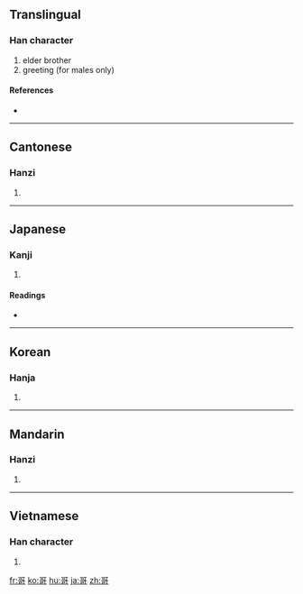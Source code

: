 ==Translingual==

===Han character===
{{Han char|rn=30|rad=口|as=07|sn=10|four=1062<sub>1</sub>|canj=一口弓口 (MRNR)|ids=⿱[[可]][[可]]}}

# elder brother
# greeting (for males only)

====References====
* {{Han ref|kx=0190.080|dkj=03641|dj=0409.250|hdz=10624.190|uh=54E5|ud=21733|bh=ADF4|bd=44532}}

----

==Cantonese==

===Hanzi===
{{yue-hanzi|jyut=|y=go1}}

# {{defn|Cantonese|sort=口07}}

----

==Japanese==

===Kanji===
{{ja-kanji|grade=|rs=口07}}

# {{defn|Japanese}}

====Readings====
* {{ja-readings|on=[[か]] (ka)|kun=[[うたう]] (utau)}}

----

==Korean==

===Hanja===
{{ko-hanja|hangeul=가|rv=ga|mr=ka}}

# {{defn|Korean|sort=口07}}

----

==Mandarin==

===Hanzi===
{{cmn-hanzi|pin=[[gē]] ([[ge1]])|wg=ko<sup>1</sup>}}

# {{defn|Mandarin|sort=口07}}

----

==Vietnamese==

===Han character===
{{vi-hantu|[[ca]], [[kha]]|rs=口07}}

# {{defn|Vietnamese|sort=口07}}

[[fr:哥]]
[[ko:哥]]
[[hu:哥]]
[[ja:哥]]
[[zh:哥]]